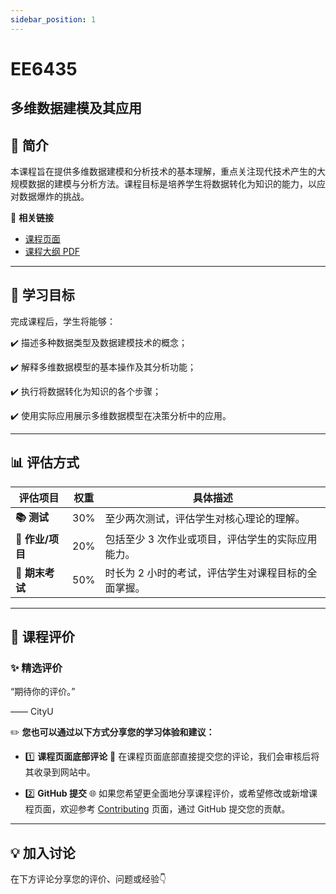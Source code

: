 ```yaml
---
sidebar_position: 1
---
```


# EE6435
## 多维数据建模及其应用

## **📘 简介**
本课程旨在提供多维数据建模和分析技术的基本理解，重点关注现代技术产生的大规模数据的建模与分析方法。课程目标是培养学生将数据转化为知识的能力，以应对数据爆炸的挑战。

🔗 **相关链接**
- [课程页面](https://www.cityu.edu.hk/catalogue/pg/202526/course/EE6435.htm)
- [课程大纲 PDF](https://www.cityu.edu.hk/catalogue/pg/202526/course/EE6435.pdf)

---

## **🎯 学习目标**

完成课程后，学生将能够：

✔️ 描述多种数据类型及数据建模技术的概念；

✔️ 解释多维数据模型的基本操作及其分析功能；

✔️ 执行将数据转化为知识的各个步骤；

✔️ 使用实际应用展示多维数据模型在决策分析中的应用。

---

## **📊 评估方式**

| **评估项目**          | **权重** | **具体描述**                                                                                       |
|----------------------|---------|---------------------------------------------------------------------------------------------------|
| **📚 测试**            | 30%     | 至少两次测试，评估学生对核心理论的理解。                                                          |
| **📝 作业/项目**       | 20%     | 包括至少 3 次作业或项目，评估学生的实际应用能力。                                                  |
| **📖 期末考试**       | 50%     | 时长为 2 小时的考试，评估学生对课程目标的全面掌握。                                                |

---

## **💬 课程评价**

### ✨ **精选评价**
<div className={commentStyles.commentBox}>
    <p className={commentStyles.commentText}>
        “期待你的评价。”
    </p>
    <p className={commentStyles.commentAuthor}>—— CityU</p>
</div>

✏️ **您也可以通过以下方式分享您的学习体验和建议：**

- 1️⃣ **课程页面底部评论**
💬 在课程页面底部直接提交您的评论，我们会审核后将其收录到网站中。

- 2️⃣ **GitHub 提交**
🌐 如果您希望更全面地分享课程评价，或希望修改或新增课程页面，欢迎参考 [Contributing](/contributing) 页面，通过 GitHub 提交您的贡献。

---

## **💡 加入讨论**

在下方评论分享您的评价、问题或经验👇
<Utterances />
